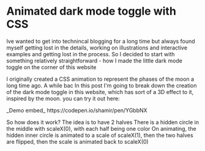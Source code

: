 
# Animated dark mode toggle with CSS

Ive wanted to get into technincal blogging for a long time but always found myself getting lost in the details, working on illustrations and interactive examples and getting lost in the process.
So I decided to start with something relatively straightforward - how I made the little dark mode toggle on the corner of this website

I originally created a CSS animation to represent the phases of the moon a long time ago. A while bac
In this post I'm going to break down the creation of the dark mode toggle in this website, which has sort of a 3D effect to it, inspired by the moon. you can try it out here:

<ThemeToggleDemo />
_Demo embed_ https://codepen.io/shamir/pen/YGbbNX

So how does it work?
The idea is to have 2 halves
There is a hidden circle in the middle with scaleX(0), with each half being one color
On animating, the hidden inner circle is animated to a scale of scaleX(1), then the two halves are flipped, then the scale is animated back to scaleX(0)
